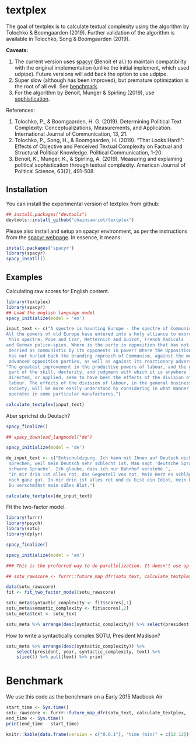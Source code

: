# textplex

<!-- badges: start -->
<!-- badges: end -->

The goal of textplex is to calculate textual complexity using the algorithm by Tolochko & Boomgaarden (2019). Further validation of the algorithm is available in Tolochko, Song & Boomgaarden (2019). 

**Caveats:**

1. The current version uses [spacyr](https://github.com/quanteda/spacyr) (Benoit et al.) to maintain compatibility with the original implementation (unlike the initial implement, which used udpipe). Future versions will add back the option to use udpipe.
2. Super slow (although has been improved), but premature optimization is the root of all evil. See [benchmark](#benchmark).
3. For the algorithm by Benoit, Munger & Spirling (2019), use [sophistication](https://github.com/kbenoit/sophistication).

References:

1. Tolochko, P., & Boomgaarden, H. G. (2019). Determining Political Text Complexity: Conceptualizations, Measurements, and Application. International Journal of Communication, 13, 21.
2. Tolochko, P., Song, H., & Boomgaarden, H. (2019). “That Looks Hard!”: Effects of Objective and Perceived Textual Complexity on Factual and Structural Political Knowledge. Political Communication, 1-20.
3. Benoit, K., Munger, K., & Spirling, A. (2019). Measuring and explaining political sophistication through textual complexity. American Journal of Political Science, 63(2), 491-508.

## Installation

You can install the experimental version of textplex from github:

```r
## install.packages("devtools")
devtools::install_github("chainsawriot/textplex")
```

Please also install and setup an spacyr environment, as per the instructions from the [spacyr webpage](http://spacyr.quanteda.io/). In essence, it means:

```r
install.packages('spacyr')
library(spacyr)
spacy_insatll()
```

## Examples

Calculating raw scores for English content.

```r
library(textplex)
library(spacyr)
## Load the english language model
spacy_initialize(model = 'en')

input_text <- c("A spectre is haunting Europe - the spectre of Communism.
All the powers of old Europe have entered into a holy alliance to exorcise
 this spectre; Pope and Czar, Metternich and Guizot, French Radicals
and German police-spies. Where is the party in opposition that has not been
 decried as communistic by its opponents in power? Where the Opposition that
 has not hurled back the branding reproach of Communism, against the more
 advanced opposition parties, as well as against its reactionary adversaries?",
"The greatest improvement in the productive powers of labour, and the greater
 part of the skill, dexterity, and judgment with which it is anywhere
 directed, or applied, seem to have been the effects of the division of
 labour. The effects of the division of labour, in the general business of
 society, will be more easily understood by considering in what manner it
 operates in some particular manufactures.")

calculate_textplex(input_text)
```

Aber sprichst du Deutsch?

```r
spacy_finalize()

## spacy_download_langmodel("de")

spacy_initialize(model = 'de')

de_input_text <- c("Entschuldigung. Ich kann mit Ihnen auf Deutsch nicht
 sprechen, weil mein Deutsch sehr schlecht ist. Man sagt 'deutsche Sprache,
 schwere Sprache'. Ich glaube, dass ich nur Bahnhof verstehe.",
 "In mir drin ist alles rot, das Gegenteil von tot. Mein Herz es schlägt sich
 noch ganz gut. In mir drin ist alles rot und du bist ein Idiot, mein Freund.
 Du verschmähst mein süßes Blut.")

calculate_textplex(de_input_text)
```

Fit the two-factor model.

```r
library(furrr)
library(psych)
library(sotu)
library(dplyr)

spacy_finalize()

spacy_initialize(model = 'en')

### This is the preferred way to do parallelization. It doesn't use up all your RAM!

## sotu_rawscore <- furrr::future_map_dfr(sotu_text, calculate_textplex, .progress = TRUE)

data(sotu_rawscore)
fit <- fit_two_factor_model(sotu_rawscore)

sotu_meta$syntactic_complexity <- fit$scores[,1]
sotu_meta$semantic_complexity <- fit$scores[,2]
sotu_meta$text <- sotu_text

sotu_meta %>% arrange(desc(syntactic_complexity)) %>% select(president, year, syntactic_complexity, text)
```

How to write a syntactically complex SOTU, President Madison?

```r
sotu_meta %>% arrange(desc(syntactic_complexity)) %>%
    select(president, year, syntactic_complexity, text) %>%
    slice(1) %>% pull(text) %>% print
```

# Benchmark

We use this code as the benchmark on a Early 2015 Macbook Air

```r
start_time <- Sys.time()
sotu_rawscore <- furrr::future_map_dfr(sotu_text, calculate_textplex, .progress = TRUE)
end_time <- Sys.time()
print(end_time - start_time)
```

```r
knitr::kable(data.frame(version = c("0.0.1"), "time (min)" = c(12.12)))
```
